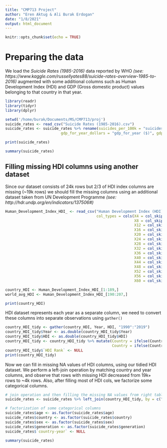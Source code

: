 ```yaml
---
title: "CMP713 Project"
author: "Eren Aktug & Ali Burak Erdogan"
date: "1/8/2021"
output: html_document
---
```


```r
knitr::opts_chunk$set(echo = TRUE)
```

# Preparing the data

We load the *Suicide Rates (1985-2016)* data reported by WHO *(see: https://www.kaggle.com/russellyates88/suicide-rates-overview-1985-to-2016)* augmented with some additional columns such as Human Development Index (HDI) and GDP (Gross domestic product) values belonging to that country in that year.


```r
library(readr)
library(tidyr)
library(dplyr)

setwd('/home/burak/Documents/MS/CMP713/proj')
suicide_rates <- read_csv("Suicide Rates (1985-2016).csv")
suicide_rates <- suicide_rates %>% rename(suicides_per_100k = "suicides/100k pop", HDI_for_year = "HDI for year", 
                         gdp_for_year_dollars = "gdp_for_year ($)", gdp_per_capita_dollars = "gdp_per_capita ($)")

```

```r
print(suicide_rates)
```

```r
summary(suicide_rates)
```

## Filling missing HDI columns using another dataset

Since our dataset consists of 24k rows but 2/3 of HDI index columns are missing (~19k rows) we should fill the missing columns using an additional dataset taken from UN Development Programme *(see: http://hdr.undp.org/en/indicators/137506#)*

```r
Human_Development_Index_HDI_ <- read_csv("Human Development Index (HDI).csv",
                                         col_types = cols(X4 = col_skip(), X6 = col_skip(),
                                                          X8 = col_skip(), X10 = col_skip(),
                                                          X12 = col_skip(), X14 = col_skip(),
                                                          X16 = col_skip(), X18 = col_skip(),
                                                          X20 = col_skip(), X22 = col_skip(),
                                                          X24 = col_skip(), X26 = col_skip(),
                                                          X28 = col_skip(), X30 = col_skip(),
                                                          X32 = col_skip(), X34 = col_skip(),
                                                          X36 = col_skip(), X38 = col_skip(),
                                                          X40 = col_skip(), X42 = col_skip(),
                                                          X44 = col_skip(), X46 = col_skip(),
                                                          X48 = col_skip(), X50 = col_skip(),
                                                          X52 = col_skip(), X54 = col_skip(),
                                                          X56 = col_skip(), X58 = col_skip(),
                                                          X60 = col_skip(), X62 = col_skip()), skip = 5)

country_HDI <- Human_Development_Index_HDI_[1:189,]
world_avg_HDI <- Human_Development_Index_HDI_[190:207,]

```

```r
print(country_HDI)
```

HDI dataset represents each year as a separate column, we need to convert these columns into separate observations using `gather()`

```r
country_HDI_tidy <- gather(country_HDI, Year, HDI, "1990":"2019")
country_HDI_tidy$Year <- as.double(country_HDI_tidy$Year)
country_HDI_tidy$HDI <- as.double(country_HDI_tidy$HDI)
country_HDI_tidy <- country_HDI_tidy %>% mutate(Country = ifelse(Country == "Korea (Republic of)", "Republic of Korea", Country),
                                                Country = ifelse(Country == "Czechia", "Czech Republic", Country))
country_HDI_tidy$`HDI Rank` <- NULL
print(country_HDI_tidy)
```

Now we can fill in missing NA values of HDI columns, using our tidied HDI dataset. We perform a left-join operation by matching country and year columns, and observe that rows with missing HDI decreased from 19k+ rows to ~4k rows.
Also, after filling most of HDI cols, we factorize some categorical columns.

```r
# join operation and then filling the missing NA values from right table
suicide_rates <- suicide_rates %>% left_join(country_HDI_tidy, by = c("country" = "Country", "year" = "Year")) %>% mutate(HDI_for_year = ifelse(is.na(HDI_for_year), HDI, HDI_for_year)) %>% select(-HDI)

# factorization of some categorical columns
suicide_rates$age <- as.factor(suicide_rates$age)
suicide_rates$country <- as.factor(suicide_rates$country)
suicide_rates$sex <- as.factor(suicide_rates$sex)
suicide_rates$generation <- as.factor(suicide_rates$generation)
suicide_rates$`country-year` <- NULL

summary(suicide_rates)
```



